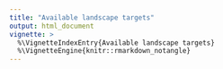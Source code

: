 ```yaml
---
title: "Available landscape targets"
output: html_document
vignette: >
  %\VignetteIndexEntry{Available landscape targets}
  %\VignetteEngine{knitr::rmarkdown_notangle}
---
```

